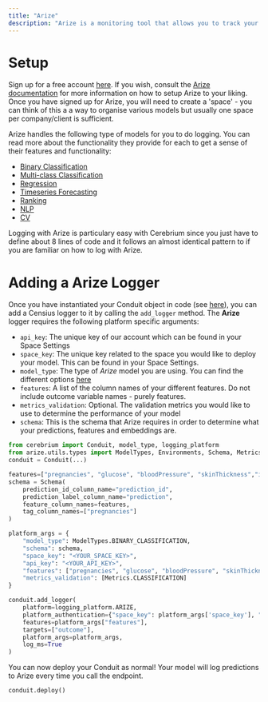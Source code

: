 ```yaml
---
title: "Arize"
description: "Arize is a monitoring tool that allows you to track your model performance in production environments."
---
```


# Setup
Sign up for a free account [here](https://app.arize.com/auth/join). 
If you wish, consult the [Arize documentation](https://arize.com/docs/) for more information on how to setup Arize to your liking.
Once you have signed up for Arize, you will need to create a 'space' - you can think of this a a way to organise various models but usually one space per company/client is sufficient. 

Arize handles the following type of models for you to do logging. You can read more about the functionality they provide for each to get a sense of their features and functionality:
- [Binary Classification](https://docs.arize.com/arize/model-types/binary-classification)
- [Multi-class Classification](https://docs.arize.com/arize/model-types/multiclass-classification)
- [Regression](https://docs.arize.com/arize/model-types/regression)
- [Timeseries Forecasting](https://docs.arize.com/arize/model-types/timeseries-forecasting)
- [Ranking](https://docs.arize.com/arize/model-types/ranking)
- [NLP](https://docs.arize.com/arize/model-types/natural-language-processing-nlp)
- [CV](https://docs.arize.com/arize/model-types/computer-vision-cv)

Logging with Arize is particulary easy with Cerebrium since you just have to define about 8 lines of code and it follows an almost identical pattern to if you are familiar on how to log with Arize.

# Adding a Arize Logger
Once you have instantiated your Conduit object in code (see [here](/cerebrium/test-and-deploy)), you can add a Censius logger to it by calling the `add_logger` method.
The <b>Arize</b> logger requires the following platform specific arguments:
- `api_key`: The unique key of our account which can be found in your Space Settings
- `space_key`: The unique key related to the space you would like to deploy your model. This can be found in your Space Settings.
- `model_type`: The type of <i>Arize</i> model you are using. You can find the different options [here](https://docs.arize.com/arize/model-types)
- `features`: A list of the column names of your different features. Do not include outcome variable names - purely features.
- `metrics_validation`: Optional. The validation metrics you would like to use to determine the performance of your model
- `schema`: This is the schema that Arize requires in order to determine what your predictions, features and embeddings are.  

```python
from cerebrium import Conduit, model_type, logging_platform
from arize.utils.types import ModelTypes, Environments, Schema, Metrics
conduit = Conduit(...)

features=["pregnancies", "glucose", "bloodPressure", "skinThickness","insulin", "bmi", "diabetesPedigree", "age"]
schema = Schema(
    prediction_id_column_name="prediction_id",
    prediction_label_column_name="prediction",
    feature_column_names=features,
    tag_column_names=["pregnancies"]
)

platform_args = {
    "model_type": ModelTypes.BINARY_CLASSIFICATION,
    "schema": schema,
    "space_key": "<YOUR_SPACE_KEY>",
    "api_key": "<YOUR_API_KEY>",
    "features": ["pregnancies", "glucose", "bloodPressure", "skinThickness","insulin", "bmi", "diabetesPedigree", "age"],
    "metrics_validation": [Metrics.CLASSIFICATION]
}

conduit.add_logger(
    platform=logging_platform.ARIZE, 
    platform_authentication={"space_key": platform_args['space_key'], "api_key": platform_args['api_key']},
    features=platform_args["features"],
    targets=["outcome"],
    platform_args=platform_args,
    log_ms=True
)
```

You can now deploy your Conduit as normal! Your model will log predictions to Arize every time you call the endpoint.
```
conduit.deploy()
```